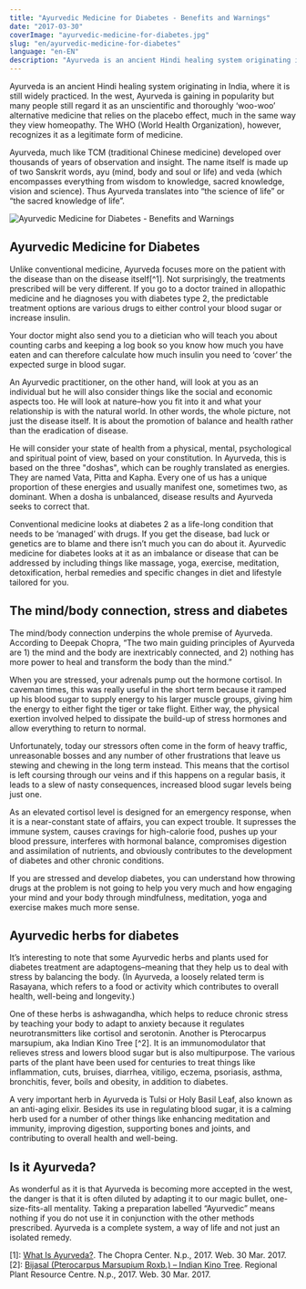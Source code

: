 ```yaml
---
title: "Ayurvedic Medicine for Diabetes - Benefits and Warnings"
date: "2017-03-30"
coverImage: "ayurvedic-medicine-for-diabetes.jpg"
slug: "en/ayurvedic-medicine-for-diabetes"
language: "en-EN"
description: "Ayurveda is an ancient Hindi healing system originating in India, where it is still widely practiced."
---
```


Ayurveda is an ancient Hindi healing system originating in India, where it is still widely practiced. In the west, Ayurveda is gaining in popularity but many people still regard it as an unscientific and thoroughly ‘woo-woo’ alternative medicine that relies on the placebo effect, much in the same way they view homeopathy. The WHO (World Health Organization), however, recognizes it as a legitimate form of medicine.

Ayurveda, much like TCM (traditional Chinese medicine) developed over thousands of years of observation and insight. The name itself is made up of two Sanskrit words, ayu (mind, body and soul or life) and veda (which encompasses everything from wisdom to knowledge, sacred knowledge, vision and science). Thus Ayurveda translates into “the science of life” or “the sacred knowledge of life”.

![Ayurvedic Medicine for Diabetes - Benefits and Warnings](\images\ayurvedic-medicine-for-diabetes.jpg)

## Ayurvedic Medicine for Diabetes

Unlike conventional medicine, Ayurveda focuses more on the patient with the disease than on the disease itself[^1]. Not surprisingly, the treatments prescribed will be very different. If you go to a doctor trained in allopathic medicine and he diagnoses you with diabetes type 2, the predictable treatment options are various drugs to either control your blood sugar or increase insulin.

Your doctor might also send you to a dietician who will teach you about counting carbs and keeping a log book so you know how much you have eaten and can therefore calculate how much insulin you need to ‘cover’ the expected surge in blood sugar.

An Ayurvedic practitioner, on the other hand, will look at you as an individual but he will also consider things like the social and economic aspects too. He will look at nature–how you fit into it and what your relationship is with the natural world. In other words, the whole picture, not just the disease itself. It is about the promotion of balance and health rather than the eradication of disease.

He will consider your state of health from a physical, mental, psychological and spiritual point of view, based on your constitution. In Ayurveda, this is based on the three "doshas", which can be roughly translated as energies. They are named Vata, Pitta and Kapha. Every one of us has a unique proportion of these energies and usually manifest one, sometimes two, as dominant. When a dosha is unbalanced, disease results and Ayurveda seeks to correct that.

Conventional medicine looks at diabetes 2 as a life-long condition that needs to be ‘managed’ with drugs. If you get the disease, bad luck or genetics are to blame and there isn’t much you can do about it. Ayurvedic medicine for diabetes looks at it as an imbalance or disease that can be addressed by including things like massage, yoga, exercise, meditation, detoxification, herbal remedies and specific changes in diet and lifestyle tailored for you.

## The mind/body connection, stress and diabetes

The mind/body connection underpins the whole premise of Ayurveda. According to Deepak Chopra, “The two main guiding principles of Ayurveda are 1) the mind and the body are inextricably connected, and 2) nothing has more power to heal and transform the body than the mind.”

When you are stressed, your adrenals pump out the hormone cortisol. In caveman times, this was really useful in the short term because it ramped up his blood sugar to supply energy to his larger muscle groups, giving him the energy to either fight the tiger or take flight. Either way, the physical exertion involved helped to dissipate the build-up of stress hormones and allow everything to return to normal.

Unfortunately, today our stressors often come in the form of heavy traffic, unreasonable bosses and any number of other frustrations that leave us stewing and chewing in the long term instead. This means that the cortisol is left coursing through our veins and if this happens on a regular basis, it leads to a slew of nasty consequences, increased blood sugar levels being just one.

As an elevated cortisol level is designed for an emergency response, when it is a near-constant state of affairs, you can expect trouble. It supresses the immune system, causes cravings for high-calorie food, pushes up your blood pressure, interferes with hormonal balance, compromises digestion and assimilation of nutrients, and obviously contributes to the development of diabetes and other chronic conditions.

If you are stressed and develop diabetes, you can understand how throwing drugs at the problem is not going to help you very much and how engaging your mind and your body through mindfulness, meditation, yoga and exercise makes much more sense.

## Ayurvedic herbs for diabetes

It’s interesting to note that some Ayurvedic herbs and plants used for diabetes treatment are adaptogens–meaning that they help us to deal with stress by balancing the body. (In Ayurveda, a loosely related term is Rasayana, which refers to a food or activity which contributes to overall health, well-being and longevity.)

One of these herbs is ashwagandha, which helps to reduce chronic stress by teaching your body to adapt to anxiety because it regulates neurotransmitters like cortisol and serotonin. Another is Pterocarpus marsupium, aka Indian Kino Tree [^2]. It is an immunomodulator that relieves stress and lowers blood sugar but is also multipurpose. The various parts of the plant have been used for centuries to treat things like inflammation, cuts, bruises, diarrhea, vitiligo, eczema, psoriasis, asthma, bronchitis, fever, boils and obesity, in addition to diabetes.

A very important herb in Ayurveda is Tulsi or Holy Basil Leaf, also known as an anti-aging elixir. Besides its use in regulating blood sugar, it is a calming herb used for a number of other things like enhancing meditation and immunity, improving digestion, supporting bones and joints, and contributing to overall health and well-being.

## Is it Ayurveda?

As wonderful as it is that Ayurveda is becoming more accepted in the west, the danger is that it is often diluted by adapting it to our magic bullet, one-size-fits-all mentality. Taking a preparation labelled “Ayurvedic” means nothing if you do not use it in conjunction with the other methods prescribed. Ayurveda is a complete system, a way of life and not just an isolated remedy.

[1]: [What Is Ayurveda?](https://chopra.com/articles/ask-dr-sheila-what-is-ayurveda#sm.00001djuwltkpyet9sidzt0ra9bsx). The Chopra Center. N.p., 2017. Web. 30 Mar. 2017.
[2]: [Bijasal (Pterocarpus Marsupium Roxb.) – Indian Kino Tree](https://www.researchgate.net/publication/332697158_INDIAN_KINO_TREE_PTEROCARPUS_MARSUPIUM_ROXB_BIOGRAPHY_OF_EXCELLENT_TIMBER_TREE_SPECIES). Regional Plant Resource Centre. N.p., 2017. Web. 30 Mar. 2017.
